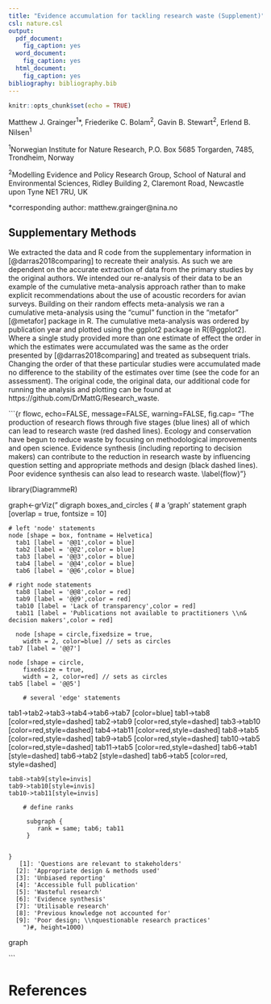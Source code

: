 ```yaml
---
title: "Evidence accumulation for tackling research waste (Supplement)"
csl: nature.csl
output:
  pdf_document:
    fig_caption: yes
  word_document: 
    fig_caption: yes
  html_document: 
    fig_caption: yes
bibliography: bibliography.bib
---
```



```r
knitr::opts_chunk$set(echo = TRUE)

```

Matthew J. Grainger^1^*, Friederike C. Bolam^2^, Gavin B. Stewart^2^, Erlend B. Nilsen^1^

^1^Norwegian Institute for Nature Research, P.O. Box 5685 Torgarden, 7485, Trondheim, Norway

^2^Modelling Evidence and Policy Research Group, School of Natural and Environmental Sciences, Ridley Building 2, Claremont Road, Newcastle upon Tyne NE1 7RU, UK  


*corresponding author: matthew.grainger\@nina.no

## Supplementary Methods

We extracted the data and R code from the supplementary information in [@darras2018comparing] to recreate their analysis. As such we are dependent on the accurate extraction of data from the primary studies by the original authors. We intended our re-analysis of their data to be an example of the cumulative meta-analysis approach rather than to make explicit recommendations about the use of acoustic recorders for avian surveys. Building on their random effects meta-analysis we ran a cumulative meta-analysis using the “cumul” function in the “metafor” [@metafor] package in R. The cumulative meta-analysis was ordered by publication year and plotted using the ggplot2 package in R[@ggplot2]. Where a single study provided more than one estimate of effect the order in which the estimates were accumulated was the same as the order presented by [@darras2018comparing] and treated as subsequent trials. Changing the order of that these particular studies were accumulated made no difference to the stability of the estimates over time (see the code for an assessment). The original code, the original data, our additional code for running the analysis and plotting can be found at https://github.com/DrMattG/Research_waste.



```{r flowc, echo=FALSE, message=FALSE, warning=FALSE, fig.cap= "The production of research flows through five stages (blue lines) all of which can lead to research waste (red dashed lines). Ecology and conservation have begun to reduce waste by focusing on methodological improvements and open science. Evidence synthesis (including reporting to decision makers) can contribute to the reduction in research waste by influencing question setting and appropriate methods and design (black dashed lines). Poor evidence synthesis can also lead to research waste. \\label{flow}"}

library(DiagrammeR)

graph<-grViz("
    digraph boxes_and_circles {
    # a 'graph' statement
    graph [overlap = true, fontsize = 10]
    
    # left 'node' statements
    node [shape = box, fontname = Helvetica]
      tab1 [label = '@@1',color = blue]
      tab2 [label = '@@2',color = blue]
      tab3 [label = '@@3',color = blue]
      tab4 [label = '@@4',color = blue]
      tab6 [label = '@@6',color = blue]
    
    # right node statements
      tab8 [label = '@@8',color = red]
      tab9 [label = '@@9',color = red]
      tab10 [label = 'Lack of transparency',color = red]
      tab11 [label = 'Publications not available to practitioners \\n& decision makers',color = red]
      
      node [shape = circle,fixedsize = true,
        width = 2, color=blue] // sets as circles
    tab7 [label = '@@7']
    
    node [shape = circle,
        fixedsize = true,
        width = 2, color=red] // sets as circles
    tab5 [label = '@@5']

        # several 'edge' statements
 tab1->tab2->tab3->tab4->tab6->tab7 [color=blue]
 tab1->tab8 [color=red,style=dashed]
  tab2->tab9 [color=red,style=dashed]
   tab3->tab10 [color=red,style=dashed]
    tab4->tab11 [color=red,style=dashed]
    tab8->tab5 [color=red,style=dashed]
    tab9->tab5 [color=red,style=dashed]
    tab10->tab5 [color=red,style=dashed]
    tab11->tab5 [color=red,style=dashed]
    tab6->tab1 [style=dashed]
        tab6->tab2 [style=dashed]
    tab6->tab5 [color=red, style=dashed]
    
    tab8->tab9[style=invis]
    tab9->tab10[style=invis]
    tab10->tab11[style=invis]
        
        # define ranks
    
         subgraph {
            rank = same; tab6; tab11
         }
         
        
    }
       [1]: 'Questions are relevant to stakeholders'
      [2]: 'Appropriate design & methods used'
      [3]: 'Unbiased reporting'
      [4]: 'Accessible full publication'
      [5]: 'Wasteful research'
      [6]: 'Evidence synthesis'
      [7]: 'Utilisable research' 
      [8]: 'Previous knowledge not accounted for'
      [9]: 'Poor design; \\nquestionable research practices'
        ")#, height=1000)

graph

```

# References {-}

<div id="refs"></div>

\newpage 

